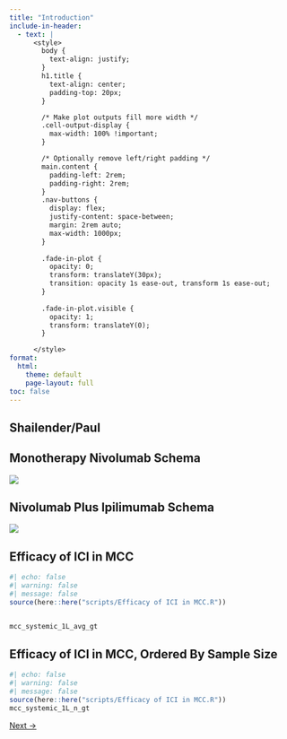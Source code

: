 ```yaml
---
title: "Introduction"
include-in-header: 
  - text: |
      <style>
        body {
          text-align: justify;
        }
        h1.title {
          text-align: center;
          padding-top: 20px;
        }

        /* Make plot outputs fill more width */
        .cell-output-display {
          max-width: 100% !important;
        }

        /* Optionally remove left/right padding */
        main.content {
          padding-left: 2rem;
          padding-right: 2rem;
        }
        .nav-buttons {
          display: flex;
          justify-content: space-between;
          margin: 2rem auto;
          max-width: 1000px;
        }
        
        .fade-in-plot {
          opacity: 0;
          transform: translateY(30px);
          transition: opacity 1s ease-out, transform 1s ease-out;
        }
        
        .fade-in-plot.visible {
          opacity: 1;
          transform: translateY(0);
        }

      </style>
format:
  html:
    theme: default
    page-layout: full
toc: false
---
```



## Shailender/Paul

::: {.callout-note appearance="minimal" collapse="true"}

## Monotherapy Nivolumab Schema

![](../../img/schema_monotherapy_cohort.jpg)

:::

::: {.callout-note appearance="minimal" collapse="true"}

## Nivolumab Plus Ipilimumab Schema

![](../../img/schema_ipi_nivo_cohort.jpg)

:::

::: {.callout-note appearance="minimal" collapse="true"}

## Efficacy of ICI in MCC

```r
#| echo: false
#| warning: false
#| message: false
source(here::here("scripts/Efficacy of ICI in MCC.R"))


mcc_systemic_1L_avg_gt 

```

:::

::: {.callout-note appearance="minimal" collapse="true"}

## Efficacy of ICI in MCC, Ordered By Sample Size

```r
#| echo: false 
#| warning: false 
#| message: false 
source(here::here("scripts/Efficacy of ICI in MCC.R")) 
mcc_systemic_1L_n_gt 
``` 

:::






<!-- Navigation Button --> 
<div class="nav-buttons"> <a href="../Table_1/" class="btn btn-primary">Next →</a> 

</div> 

<!-- JavaScript to handle scroll and click -->


<script>
  document.addEventListener("DOMContentLoaded", () => {
    // Scroll-based fade-in
    const observer = new IntersectionObserver((entries) => {
      entries.forEach(entry => {
        if (entry.isIntersecting) {
          entry.target.classList.add("visible");
        }
      });
    }, { threshold: 0.1 });

    document.querySelectorAll('.fade-in-plot').forEach(el => observer.observe(el));

    // Click-to-show functionality
    document.getElementById('show-plot-btn-1').addEventListener('click', function () {
      document.getElementById('hidden-plot-1').style.display = 'block';
      this.style.display = 'none';
    });

    document.getElementById('show-plot-btn-2').addEventListener('click', function () {
      document.getElementById('hidden-plot-2').style.display = 'block';
      this.style.display = 'none';
    });
  });
</script>

